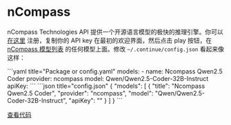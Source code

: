 
# nCompass

nCompass Technologies API 提供一个开源语言模型的极快的推理引擎。你可以 [在这里](https://app.ncompass.tech/api-settings) 注册，复制你的 API key 在最初的欢迎界面，然后点击 play 按钮，在 [nCompass 模型列表](https://console.ncompass.tech/models) 的任何模型上面。修改 `~/.continue/config.json` 看起来像这样：

<Tabs groupId="config-example">
   <TabItem value="yaml" label="YAML">
   ```yaml title="Package or config.yaml"
   models:
     - name: Ncompass Qwen2.5 Coder
       provider: ncompass
       model: Qwen/Qwen2.5-Coder-32B-Instruct
       apiKey: <YOUR_NCOMPASS_API_KEY>
   ```
   </TabItem>
   <TabItem value="json" label="JSON">
	```json title="config.json"
	{
      "models": [
        {
          "title": "Ncompass Qwen2.5 Coder",
          "provider": "ncompass",
          "model": "Qwen/Qwen2.5-Coder-32B-Instruct",
          "apiKey": "<YOUR_NCOMPASS_API_KEY>"
        }
      ]
	}
    ```
   </TabItem>
</Tabs>

[查看代码](https://github.com/continuedev/continue/blob/main/core/llm/llms/NCompass.ts)
